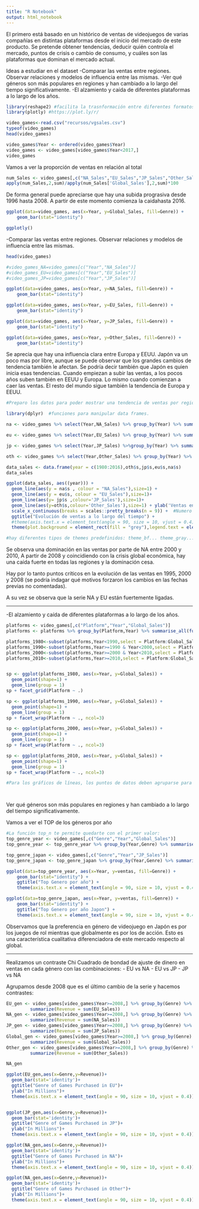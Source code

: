 ```yaml
---
title: "R Notebook"
output: html_notebook
---
```


El primero está basado en un histórico de ventas de videojuegos de varias compañías en distintas plataformas desde el inicio del mercado de este producto. Se pretende obtener tendencias, deducir quién controla el mercado, puntos de crisis o cambio de consumo, y cuáles son las plataformas que dominan el mercado actual.


Ideas a estudiar en el dataset
-Comparar las ventas entre regiones. Observar relaciones y modelos de influencia entre las mismas.
-Ver qué géneros son más populares en regiones y han cambiado a lo largo del tiempo significativamente.
-El alzamiento y caída de diferentes plataformas a lo largo de los años.

```r
library(reshape2) #facilita la trasnformación entre diferentes formatos de datos.
library(plotly) #https://plot.ly/r/
```



```r
video_games<-read.csv("recursos/vgsales.csv")
typeof(video_games)
head(video_games)

video_games$Year <- ordered(video_games$Year)
video_games <- video_games[video_games$Year<2017,]
video_games

```


Vamos a ver la proporción de ventas en relación al total
```r
num_Sales <- video_games[,c("NA_Sales","EU_Sales","JP_Sales","Other_Sales","Global_Sales")]
apply(num_Sales,2,sum)/apply(num_Sales['Global_Sales'],2,sum)*100

```

De forma general puede apreciarse que hay una subida prograsiva desde 1996 hasta 2008. A partir de este momento comienza la caidahasta 2016. 

```r
ggplot(data=video_games, aes(x=Year, y=Global_Sales, fill=Genre)) +
    geom_bar(stat="identity")

ggplotly()
```

-Comparar las ventas entre regiones. Observar relaciones y modelos de influencia entre las mismas.

```r
head(video_games)

#video_games_NA=video_games[c("Year","NA_Sales")]
#video_games_EU=video_games[c("Year","EU_Sales")]
#video_games_JP=video_games[c("Year","JP_Sales")]

ggplot(data=video_games, aes(x=Year, y=NA_Sales, fill=Genre)) +
    geom_bar(stat="identity")

ggplot(data=video_games, aes(x=Year, y=EU_Sales, fill=Genre)) +
    geom_bar(stat="identity")

ggplot(data=video_games, aes(x=Year, y=JP_Sales, fill=Genre)) +
    geom_bar(stat="identity")

ggplot(data=video_games, aes(x=Year, y=Other_Sales, fill=Genre)) +
    geom_bar(stat="identity")
```
Se aprecia que hay una influencia clara entre Europa y EEUU. Japón va un poco mas por libre, aunque se puede observar que los grandes cambios de tendencia también le afectan. Se podría decir también que Japón es quien inicia esas tendencias. Cuando empiezan a subir las ventas, a los pocos años suben también en EEUU y Europa. Lo mismo cuando comienzan a caer las ventas. El resto del mundo sigue también la tendencia de Europa y EEUU.

```r
#Preparo los datos para poder mostrar una tendencia de ventas por región

library(dplyr)  #funciones para manipular data frames.

na <- video_games %>% select(Year,NA_Sales) %>% group_by(Year) %>% summarise(s=sum(NA_Sales))

eu <- video_games %>% select(Year,EU_Sales) %>% group_by(Year) %>% summarise(s=sum(EU_Sales))

jp <- video_games %>% select(Year,JP_Sales) %>%group_by(Year) %>% summarise(s=sum(JP_Sales))

oth <- video_games %>% select(Year,Other_Sales) %>% group_by(Year) %>% summarise(s=sum(Other_Sales))

data_sales <- data.frame(year = c(1980:2016),oth$s,jp$s,eu$s,na$s)
data_sales

ggplot(data_sales, aes((year))) + 
  geom_line(aes(y = na$s , colour = "NA_Sales"),size=1) + 
  geom_line(aes(y = eu$s, colour = "EU_Sales"),size=1)+
  geom_line(aes(y= jp$s ,colour='JP_Sales'),size=1)+
  geom_line(aes(y=oth$s,colour='Other_Sales'),size=1) + ylab('Ventas en Millones') +
  scale_x_continuous(breaks = scales::pretty_breaks(n = 9)) +  #Numero de divisiones en X.
  ggtitle("Evolución de ventas a lo largo del tiempo") +
  #theme(axis.text.x = element_text(angle = 90, size = 10, vjust = 0.4),legend.position = "top")
  theme(plot.background = element_rect(fill = "grey"),legend.text = element_text(size = 8, colour = "blue"),legend.title = element_text(face="bold"),legend.position = "top")

#hay diferentes tipos de themes predefinidos: theme_bf... theme_gray...  Ver https://ggplot2.tidyverse.org/reference/theme.html

```
Se observa una dominación en las ventas por parte de NA entre 2000 y 2010, A partir de 2008 y coincidiendo con la crisis global económica, hay una caída fuerte en todas las regiones y la dominación cesa.

Hay por lo tanto puntos críticos en la evolución de las ventas en 1995, 2000 y 2008 (se podría indagar qué motivos forzaron los cambios en las fechas previas no comentadas).

A su vez se observa que la serie NA y EU están fuertemente ligadas.

--------------------------------------------------------------------------------------------------------------------------------------------------------------

-El alzamiento y caída de diferentes plataformas a lo largo de los años.

```r
platforms <- video_games[,c("Platform","Year","Global_Sales")]
platforms <- platforms %>% group_by(Platform,Year) %>% summarise_all(funs(sum))

platforms_1980<-subset(platforms,Year<1990,select = Platform:Global_Sales)
platforms_1990<-subset(platforms,Year>=1990 & Year<2000,select = Platform:Global_Sales)
platforms_2000<-subset(platforms,Year>=2000 & Year<2010,select = Platform:Global_Sales)
platforms_2010<-subset(platforms,Year>=2010,select = Platform:Global_Sales)


sp <- ggplot(platforms_1980, aes(x=Year, y=Global_Sales)) +
  geom_point(shape=1) +
  geom_line(group = 1)
sp + facet_grid(Platform ~ .)

sp <- ggplot(platforms_1990, aes(x=Year, y=Global_Sales)) +
  geom_point(shape=1) +
  geom_line(group = 1)
sp + facet_wrap(Platform ~ ., ncol=3) 

sp <- ggplot(platforms_2000, aes(x=Year, y=Global_Sales)) +
  geom_point(shape=1) +
  geom_line(group = 1)
sp + facet_wrap(Platform ~ ., ncol=3)  

sp <- ggplot(platforms_2010, aes(x=Year, y=Global_Sales)) +
  geom_point(shape=1) +
  geom_line(group = 1)
sp + facet_wrap(Platform ~ ., ncol=3)  

#Para los gráficos de líneas, los puntos de datos deben agruparse para que sepa qué puntos conectar. En este caso, es simple: todos los puntos deben estar conectados, por lo que group = 1. Cuando se utilizan más variables y se dibujan varias líneas, la agrupación de líneas se realiza generalmente por variable.




```



Ver qué géneros son más populares en regiones y han cambiado a lo largo del tiempo significativamente.

Vamos a ver el TOP de los géneros por año
```r

#La función top_n te permite quedarte con el primer valor:
top_genre_year <- video_games[,c("Genre","Year","Global_Sales")]
top_genre_year <- top_genre_year %>% group_by(Year,Genre) %>% summarise(ventas=sum(Global_Sales)) %>% top_n(1)

top_genre_japan <- video_games[,c("Genre","Year","JP_Sales")]
top_genre_japan <- top_genre_japan %>% group_by(Year,Genre) %>% summarise(ventas=sum(JP_Sales)) %>% top_n(1)

ggplot(data=top_genre_year, aes(x=Year, y=ventas, fill=Genre)) +
    geom_bar(stat="identity") +
    ggtitle("Top Genero por año") +
    theme(axis.text.x = element_text(angle = 90, size = 10, vjust = 0.4),legend.position = "top")

ggplot(data=top_genre_japan, aes(x=Year, y=ventas, fill=Genre)) +
    geom_bar(stat="identity") +
    ggtitle("Top Genero por año Japon") +
    theme(axis.text.x = element_text(angle = 90, size = 10, vjust = 0.4),legend.position = "top")
```
Observamos que la preferencia en género de videojuego en Japón es por los juegos de rol mientras que globalmente es por los de acción. Esto es una característica cualitativa diferenciadora de este mercado respecto al global.

------------------------------------------------------------------------------------------------------------------------------------
Realizamos un contraste Chi Cuadrado de bondad de ajuste de dinero en ventas en cada género con las combinaciones: - EU vs NA - EU vs JP - JP vs NA

Agrupamos desde 2008 que es el último cambio de la serie y hacemos contrastes:
```r
EU_gen <- video_games[video_games$Year>=2008,] %>% group_by(Genre) %>% 
         summarize(Revenue = sum(EU_Sales))
NA_gen <- video_games[video_games$Year>=2008,] %>% group_by(Genre) %>% 
         summarize(Revenue = sum(NA_Sales))
JP_gen <- video_games[video_games$Year>=2008,] %>% group_by(Genre) %>% 
         summarize(Revenue = sum(JP_Sales))
Global_gen <- video_games[video_games$Year>=2008,] %>% group_by(Genre) %>% 
         summarize(Revenue = sum(Global_Sales))
Other_gen <- video_games[video_games$Year>=2008,] %>% group_by(Genre) %>% 
         summarize(Revenue = sum(Other_Sales))

NA_gen
```
```r
ggplot(EU_gen,aes(x=Genre,y=Revenue))+
  geom_bar(stat='identity')+ 
  ggtitle("Genre of Games Purchased in EU")+
  ylab("In Millions")+
  theme(axis.text.x = element_text(angle = 90, size = 10, vjust = 0.4))


ggplot(JP_gen,aes(x=Genre,y=Revenue))+
  geom_bar(stat='identity')+ 
  ggtitle("Genre of Games Purchased in JP")+
  ylab("In Millions")+
  theme(axis.text.x = element_text(angle = 90, size = 10, vjust = 0.4))

ggplot(NA_gen,aes(x=Genre,y=Revenue))+
  geom_bar(stat='identity')+ 
  ggtitle("Genre of Games Purchased in NA")+
  ylab("In Millions")+
  theme(axis.text.x = element_text(angle = 90, size = 10, vjust = 0.4))

ggplot(NA_gen,aes(x=Genre,y=Revenue))+
  geom_bar(stat='identity')+ 
  ggtitle("Genre of Games Purchased in Other")+
  ylab("In Millions")+
  theme(axis.text.x = element_text(angle = 90, size = 10, vjust = 0.4))
```






